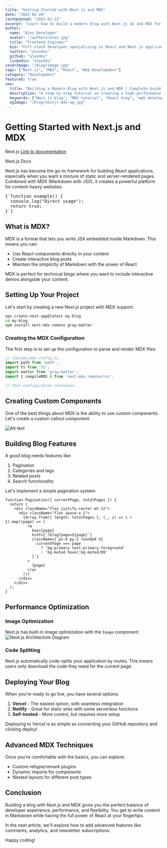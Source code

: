 ```yaml
---
title: "Getting Started with Next.js and MDX"
date: "2025-02-20"
lastUpdated: "2025-02-22"
excerpt: "Learn how to build a modern blog with Next.js 14 and MDX for a blazing-fast reading experience."
author:
  name: "Alex Developer"
  avatar: "/authors/alex.jpg"
  title: "Frontend Engineer"
  bio: "Full-stack developer specializing in React and Next.js applications"
  twitter: "alexdev"
  github: "alexdev"
  linkedin: "alexdev"
coverImage: "/blog/image.jpg"
tags: ["Next.js", "MDX", "React", "Web Development"]
category: "Development"
featured: true
seo:
  title: "Building a Modern Blog with Next.js and MDX | Complete Guide"
  description: "A step-by-step tutorial on creating a high-performance blog using Next.js 14, MDX, and Tailwind CSS"
  keywords: ["Next.js blog", "MDX tutorial", "React blog", "web development"]
  ogImage: "/blog/nextjs-mdx-og.jpg"
---
```


# Getting Started with Next.js and MDX

Next.js
[Link to documentation](https://nextjs.org)

<CustomLink href="https://nextjs.org">Next.js Docs</CustomLink>


Next.js has become the go-to framework for building React applications, especially when you want a mixture of static and server-rendered pages. Combined with MDX (Markdown with JSX), it creates a powerful platform for content-heavy websites.

<pre className="language-javascript">
{`function example() {
  console.log("Direct usage");
  return true;
}`}
</pre>

## What is MDX?

MDX is a format that lets you write JSX embedded inside Markdown. This means you can:

- Use React components directly in your content
- Create interactive blog posts
- Maintain the simplicity of Markdown with the power of React

<Callout type="info">
  MDX is perfect for technical blogs where you want to include interactive demos alongside your content.
</Callout>

## Setting Up Your Project

Let's start by creating a new Next.js project with MDX support:

```bash
npx create-next-app@latest my-blog
cd my-blog
npm install next-mdx-remote gray-matter
```

### Creating the MDX Configuration

The first step is to set up the configuration to parse and render MDX files:

```typescript
// lib/mdx/mdx-config.ts
import path from 'path';
import fs from 'fs';
import matter from 'gray-matter';
import { compileMDX } from 'next-mdx-remote/rsc';

// Your configuration continues...
```

## Creating Custom Components

One of the best things about MDX is the ability to use custom components. Let's create a custom callout component:

![Alt text](/path/to/image.jpg)



## Building Blog Features

A good blog needs features like:

1. Pagination
2. Categories and tags
3. Related posts
4. Search functionality

Let's implement a simple pagination system:

```tsx
function Pagination({ currentPage, totalPages }) {
  return (
    <div className="flex justify-center mt-12">
      <div className="flex space-x-2">
        {Array.from({ length: totalPages }, (_, i) => i + 1).map((page) => (
          <a
            key={page}
            href={`/blog?page=${page}`}
            className={`px-4 py-2 rounded ${
              currentPage === page
                ? 'bg-primary text-primary-foreground'
                : 'bg-muted hover:bg-muted/80'
            }`}
          >
            {page}
          </a>
        ))}
      </div>
    </div>
  );
}
```

## Performance Optimization

### Image Optimization

Next.js has built-in image optimization with the `Image` component:
<Image 
  src="/images/next-architecture.png" 
  alt="Next.js Architecture Diagram" 
  caption="Next.js 14 architecture showing server and client components" 
/>


### Code Splitting

Next.js automatically code-splits your application by routes. This means users only download the code they need for the current page.

## Deploying Your Blog

When you're ready to go live, you have several options:

1. **Vercel** - The easiest option, with seamless integration
2. **Netlify** - Great for static sites with some serverless functions
3. **Self-hosted** - More control, but requires more setup

<Callout type="success">
  Deploying to Vercel is as simple as connecting your GitHub repository and clicking deploy!
</Callout>

## Advanced MDX Techniques

Once you're comfortable with the basics, you can explore:

- Custom rehype/remark plugins
- Dynamic imports for components
- Nested layouts for different post types

## Conclusion

Building a blog with Next.js and MDX gives you the perfect balance of developer experience, performance, and flexibility. You get to write content in Markdown while having the full power of React at your fingertips.

In the next article, we'll explore how to add advanced features like comments, analytics, and newsletter subscriptions.

Happy coding!

